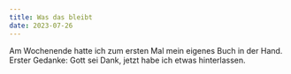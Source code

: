 ```yaml
---
title: Was das bleibt
date: 2023-07-26
---
```

Am Wochenende hatte ich zum ersten Mal mein eigenes Buch in der Hand. Erster Gedanke: Gott sei Dank, jetzt habe ich etwas hinterlassen.